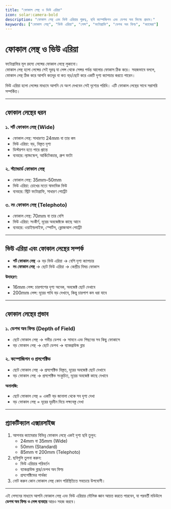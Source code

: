 ```yaml
---
title: "ফোকাল লেন্থ ও ভিউ এরিয়া"
icon: solar:camera-bold
description: "ফোকাল লেন্থ এবং ভিউ এরিয়ার গুরুত্ব, ছবি কম্পোজিশন এবং ডেপথ অব ফিল্ডে প্রভাব।"
keywords: ["ফোকাল লেন্থ", "ভিউ এরিয়া", "লেন্স", "ফটোগ্রাফি", "ডেপথ অব ফিল্ড", "ক্যামেরা"]
---
```


# ফোকাল লেন্থ ও ভিউ এরিয়া

ফটোগ্রাফির মূল রহস্য লেন্সের ফোকাল লেন্থে লুকানো।  
ফোকাল লেন্থ হলো লেন্সের সেই দূরত্ব যা লেন্স থেকে সেন্সর পর্যন্ত আলোর ফোকাস ঠিক করে। সহজভাবে বললে, ফোকাল লেন্থ ঠিক করে আপনি কতদূর বা কত বড়/ছোট করে একটি দৃশ্য ক্যাপচার করতে পারেন।  

ভিউ এরিয়া হলো লেন্সের মাধ্যমে আপনি যে অংশ দেখবেন সেই দৃশ্যের পরিধি। এটি ফোকাল লেন্থের সাথে সরাসরি সম্পর্কিত।  

---

## ফোকাল লেন্থের ধরন

### ১. শর্ট ফোকাল লেন্থ (Wide)
- ফোকাল লেন্থ: সাধারণত 24mm বা তার কম  
- ভিউ এরিয়া: বড়, বিস্তৃত দৃশ্য  
- ডিস্টরশন হতে পারে প্রান্তে  
- ব্যবহার: ল্যান্ডস্কেপ, আর্কিটেকচার, গ্রুপ ফটো  

### ২. স্ট্যান্ডার্ড ফোকাল লেন্থ
- ফোকাল লেন্থ: 35mm–50mm  
- ভিউ এরিয়া: চোখের মতো স্বাভাবিক ভিউ  
- ব্যবহার: স্ট্রিট ফটোগ্রাফি, সাধারণ পোর্ট্রেট  

### ৩. লং ফোকাল লেন্থ (Telephoto)
- ফোকাল লেন্থ: 70mm বা তার বেশি  
- ভিউ এরিয়া: সংকীর্ণ, দূরের অবজেক্টকে কাছে আনে  
- ব্যবহার: ওয়াইল্ডলাইফ, স্পোর্টস, ক্লোজআপ পোর্ট্রেট  

---

## ভিউ এরিয়া এবং ফোকাল লেন্থের সম্পর্ক

- **শর্ট ফোকাল লেন্থ** → বড় ভিউ এরিয়া → বেশি দৃশ্য ক্যাপচার  
- **লং ফোকাল লেন্থ** → ছোট ভিউ এরিয়া → কেন্দ্রীয় বিষয় ফোকাস  

**উদাহরণ:**
- 16mm লেন্স: চারপাশের দৃশ্য অনেক, অবজেক্ট ছোট দেখাবে  
- 200mm লেন্স: দূরের পাখি বড় দেখাবে, কিন্তু চারপাশ কম ধরা যাবে  

---

## ফোকাল লেন্থের প্রভাব

### ১. ডেপথ অব ফিল্ড (Depth of Field)
- ছোট ফোকাল লেন্থ → গভীর ডেপথ → সামনে এবং পিছনের সব কিছু ফোকাসে  
- বড় ফোকাল লেন্থ → ছোট ডেপথ → ব্যাকগ্রাউন্ড ব্লার  

### ২. কম্পোজিশন ও প্রসপেক্টিভ
- ছোট ফোকাল লেন্থ → প্রসপেক্টিভ বিস্তৃত, দূরের অবজেক্ট ছোট দেখাবে  
- বড় ফোকাল লেন্থ → প্রসপেক্টিভ সংকুচিত, দূরের অবজেক্ট কাছে দেখাবে  

**অনালজি:**  
- ছোট ফোকাল লেন্থ = একটি বড় জানালা থেকে সব দৃশ্য দেখা  
- বড় ফোকাল লেন্থ = দূরের দূরবীন দিয়ে লক্ষ্যবস্তু দেখা  

---

## প্র্যাকটিক্যাল এক্সারসাইজ

1. আপনার ক্যামেরার বিভিন্ন ফোকাল লেন্থে একই দৃশ্য ছবি তুলুন:  
   - 24mm বা 35mm (Wide)  
   - 50mm (Standard)  
   - 85mm বা 200mm (Telephoto)  
2. ছবিগুলি তুলনা করুন:  
   - ভিউ এরিয়ার পরিবর্তন  
   - ব্যাকগ্রাউন্ড ব্লার/ডেপথ অব ফিল্ড  
   - প্রসপেক্টিভের পার্থক্য  
3. নোট করুন কোন ফোকাল লেন্থ কোন পরিস্থিতিতে সবচেয়ে উপযোগী।  

---

এই লেসনের মাধ্যমে আপনি ফোকাল লেন্থ এবং ভিউ এরিয়ার মৌলিক জ্ঞান আয়ত্ত করতে পারবেন, যা পরবর্তী মডিউলে **ডেপথ অব ফিল্ড ও লেন্স ব্যবহার** আরও সহজ করবে।  
